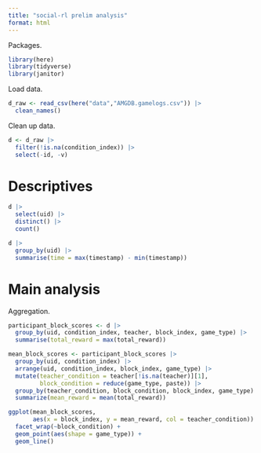 ```yaml
---
title: "social-rl prelim analysis"
format: html
---
```


Packages.

```r
library(here)
library(tidyverse)
library(janitor)
```

Load data. 

```r
d_raw <- read_csv(here("data","AMGDB.gamelogs.csv")) |>
  clean_names() 
```
Clean up data. 

```r
d <- d_raw |>
  filter(!is.na(condition_index)) |>
  select(-id, -v)
```

# Descriptives

```r
d |>
  select(uid) |>
  distinct() |>
  count()
```
```r
d |>
  group_by(uid) |>
  summarise(time = max(timestamp) - min(timestamp))
```


# Main analysis

Aggregation. 


```r
participant_block_scores <- d |> 
  group_by(uid, condition_index, teacher, block_index, game_type) |>
  summarise(total_reward = max(total_reward))
```

```r
mean_block_scores <- participant_block_scores |>
  group_by(uid, condition_index) |>
  arrange(uid, condition_index, block_index, game_type) |>
  mutate(teacher_condition = teacher[!is.na(teacher)][1], 
         block_condition = reduce(game_type, paste)) |>
  group_by(teacher_condition, block_condition, block_index, game_type) |>
  summarize(mean_reward = mean(total_reward))
```


```r
ggplot(mean_block_scores, 
       aes(x = block_index, y = mean_reward, col = teacher_condition)) +
  facet_wrap(~block_condition) + 
  geom_point(aes(shape = game_type)) +
  geom_line()
```

